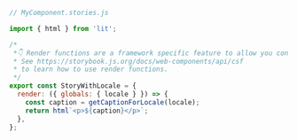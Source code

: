 ```js
// MyComponent.stories.js

import { html } from 'lit';

/*
 *👇 Render functions are a framework specific feature to allow you control on how the component renders.
 * See https://storybook.js.org/docs/web-components/api/csf
 * to learn how to use render functions.
 */
export const StoryWithLocale = {
  render: ({ globals: { locale } }) => {
    const caption = getCaptionForLocale(locale);
    return html`<p>${caption}</p>`;
  },
};
```
